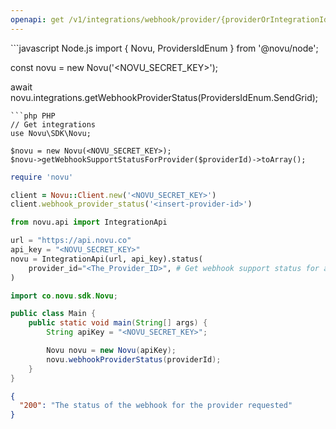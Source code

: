```yaml
---
openapi: get /v1/integrations/webhook/provider/{providerOrIntegrationId}/status
---
```



<ApikeyWarning />

<RequestExample>
```javascript Node.js
import { Novu, ProvidersIdEnum } from '@novu/node';

const novu = new Novu('<NOVU_SECRET_KEY>');

await novu.integrations.getWebhookProviderStatus(ProvidersIdEnum.SendGrid);

```
```php PHP
// Get integrations
use Novu\SDK\Novu;

$novu = new Novu(<NOVU_SECRET_KEY>);
$novu->getWebhookSupportStatusForProvider($providerId)->toArray();
```

```ruby Ruby
require 'novu'

client = Novu::Client.new('<NOVU_SECRET_KEY>')
client.webhook_provider_status('<insert-provider-id>')
```

```python Python
from novu.api import IntegrationApi

url = "https://api.novu.co"
api_key = "<NOVU_SECRET_KEY>"
novu = IntegrationApi(url, api_key).status(
    provider_id="<The_Provider_ID>", # Get webhook support status for a given provider using its providerID.
)
```

```java Java
import co.novu.sdk.Novu;

public class Main {
    public static void main(String[] args) {
        String apiKey = "<NOVU_SECRET_KEY>";

        Novu novu = new Novu(apiKey);
        novu.webhookProviderStatus(providerId);
    }
}
```

</RequestExample>

<ResponseExample>

```json Response
{
  "200": "The status of the webhook for the provider requested"
}
```

</ResponseExample>
